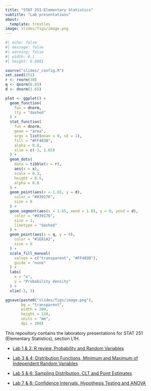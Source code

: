 ```yaml
---
title: "STAT 251-Elementary Statistics"
subtitle: "Lab presentations"
about:
  template: trestles
image: slides/figs/image.png
---
```



```r
#| echo: false
#| message: false
#| warning: false
#| width: 0.1
#| height: 0.0001

source("slides/_config.R")
set.seed(251)
r <- rnorm(30)
q <- qnorm(0.85)
d <- dnorm(1.65)

plot <- ggplot() +
  geom_function(
    fun = dnorm,
    lty = "dashed"
  ) +
  stat_function(
    fun = dnorm,
    geom = "area",
    args = list(mean = 0, sd = 1),
    fill = "#FF483B",
    alpha = 0.8,
    xlim = c(-3, 1.65)
  ) +
  geom_dots(
    data = tibble(x = r),
    aes(x = x),
    scale = 0.3,
    height = 0.5,
    alpha = 0.8
  ) +
  geom_point(aes(x = 1.65, y = d),
    color = "#039176",
    size = 6
  ) +
  geom_segment(aes(x = 1.65, xend = 1.65, y = 0, yend = d),
    color = "#039176",
    size = 1,
    linetype = "dashed"
  ) +
  geom_point(aes(x = q, y = 0),
    color = "#1E81A2",
    size = 6
  ) +
  scale_fill_manual(
    values = c("transparent", "#FF483B"),
    guide = "none"
  ) +
  labs(
    x = "x",
    y = "Probability density"
  ) +
  xlim(-3, 3)

ggsave(paste0("slides/figs/image.png"),
       bg = "transparent",
       width = 200,            
       height = 120,
       units = "mm",
       dpi = 300)
```

This repository contains the laboratory presentations for STAT 251 (Elementary Statistics), section L1H.

-  [Lab 1 & 2: R review, Probability and Random Variables](slides/labs-1-2.qmd)

-  [Lab 3 & 4: Distribution Functions, Minimum and Maximum of Independent Random Variables](slides/labs-3-4.qmd)

-  [Lab 5 & 6: Sampling Distribution, CLT and Point Estimates](slides/labs-5-6.qmd)

-  [Lab 7 & 8: Confidence Intervals, Hypothesis Testing and ANOVA](slides/labs-7-8.qmd)



